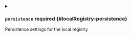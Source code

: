


<PartialEnabled />


<PartialLocalbuild />


<PartialNamespace />


<PartialName />


<PartialImage />


<PartialBuildKitImage />


<PartialPort />

<details className="config-field" data-expandable="true">
<summary>

### `persistence` <span className="config-field-required" data-required="false">required</span> <span className="config-field-type"></span> <span className="config-field-default"></span> <span className="config-field-enum"></span> {#localRegistry-persistence}

Persistence settings for the local registry

</summary>

<PartialPersistencereference />

</details>

<PartialResourcesreference />

<PartialAnnotations />
